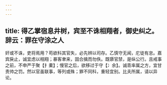 ```yaml
---
---
---
```

title: 得乙掌宿息井树，宾至不诛相翔者，御史纠之。辞云：罪在守涂之人
---



奸或不诛，吏将焉用？苟欲科其官失，必先辨以司存。乙慎守无闻，庀徒有怠。嘉宾戾止，诚宜虑以相翔；暴客聿来，固合擒而勿佚。既隳官禁，是纵公行。且戒事之前，不申严于聚【扌橐】；慢官之后，欲移过于守【冫余】。诚乖率属之方，宜甘责帅之罚。然以官虽联事，等列或殊；罪不同科，重轻宜别。比夫所属，请以异论。